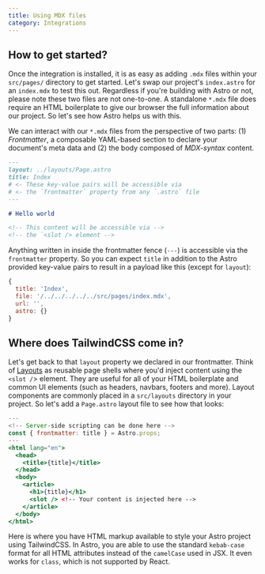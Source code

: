 ```yaml
---
title: Using MDX files
category: Integrations
---
```


## How to get started?

Once the integration is installed, it is as easy as adding `.mdx` files within your `src/pages/` directory to get started. Let's swap our project's `index.astro` for an `index.mdx` to test this out. Regardless if you're building with Astro or not, please note these two files are not one-to-one. A standalone `*.mdx` file does require an HTML boilerplate to give our browser the full information about our project. So let's see how Astro helps us with this.

We can interact with our `*.mdx` files from the perspective of two parts: (1) _Frontmatter_, a composable YAML-based section to declare your document's meta data and (2) the body composed of _MDX-syntax_ content.

```md
---
layout: ../layouts/Page.astro
title: Index
# <- These key-value pairs will be accessible via
# <- the `frontmatter` property from any `.astro` file
---

# Hello world

<!-- This content will be accessible via -->
<!-- the `<slot /> element -->
```

Anything written in inside the frontmatter fence (`---`) is accessible via the `frontmatter` property. So you can expect `title` in addition to the Astro provided key-value pairs to result in a payload like this (except for `layout`):

```js
{
  title: 'Index',
  file: '/../../../../../src/pages/index.mdx',
  url: '',
  astro: {}
}
```

## Where does TailwindCSS come in?

Let's get back to that `layout` property we declared in our frontmatter. Think of [Layouts](https://docs.astro.build/en/core-concepts/layouts/) as reusable page shells where you'd inject content using the `<slot /`> element. They are useful for all of your HTML boilerplate and common UI elements (such as headers, navbars, footers and more). Layout components are commonly placed in a `src/layouts` directory in your project. So let's add a `Page.astro` layout file to see how that looks:

```jsx
---
<!-- Server-side scripting can be done here -->
const { frontmatter: title } = Astro.props;
---
<html lang="en">
  <head>
    <title>{title}</title>
  </head>
  <body>
    <article>
      <h1>{title}</h1>
      <slot /> <!-- Your content is injected here -->
    </article>
  </body>
</html>
```

Here is where you have HTML markup available to style your Astro project using TailwindCSS. In Astro, you are able to use the standard `kebab-case` format for all HTML attributes instead of the `camelCase` used in JSX. It even works for `class`, which is not supported by React.
